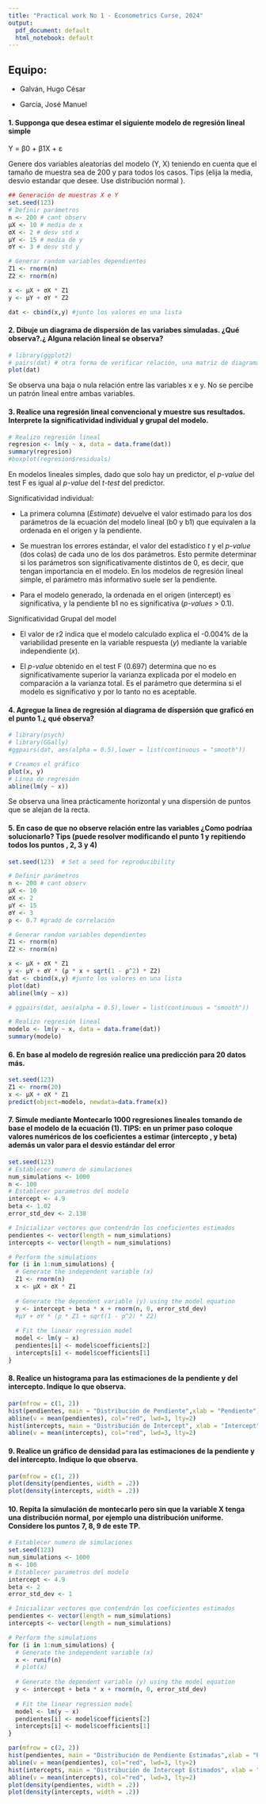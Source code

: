 ```yaml
---
title: "Practical work No 1 - Econometrics Curse, 2024"
output:
  pdf_document: default
  html_notebook: default
---
```


## Equipo:

-   Galván, Hugo César

-   García, José Manuel

#### 1. Supponga que desea estimar el siguiente modelo de regresión lineal simple

Y = β0 + β1X + ε

Genere dos variables aleatorias del modelo (Y, X) teniendo en cuenta que el tamaño de muestra sea de 200 y para todos los casos. Tips (elija la media, desvio estandar que desee. Use distribución normal ).

```r
## Generación de muestras X e Y
set.seed(123) 
# Definir parámetros
n <- 200 # cant observ
μX <- 10 # media de x
σX <- 2 # desv std x
μY <- 15 # media de y
σY <- 3 # desv std y

# Generar random variables dependientes
Z1 <- rnorm(n)
Z2 <- rnorm(n)

x <- μX + σX * Z1
y <- μY + σY * Z2

dat <- cbind(x,y) #junto los valores en una lista

```

#### 2. Dibuje un diagrama de dispersión de las variabes simuladas. ¿Qué observa?.¿ Alguna relación lineal se observa?

```r
# library(ggplot2)
# pairs(dat) # otra forma de verificar relación, una matriz de diagramas de dispersión
plot(dat)
```

Se observa una baja o nula relación entre las variables x e y. No se percibe un patrón lineal entre ambas variables.

#### 3. Realice una regresión lineal convencional y muestre sus resultados. Interprete la significatividad individual y grupal del modelo.

```r
# Realizo regresión lineal 
regresion <- lm(y ~ x, data = data.frame(dat))
summary(regresion)
#boxplot(regresion$residuals)
```

En modelos lineales simples, dado que solo hay un predictor, el *p-value* del test F es igual al *p-value* del *t-test* del predictor.

Significatividad individual:

-   La primera columna (*Estimate*) devuelve el valor estimado para los dos parámetros de la ecuación del modelo lineal (b0 y b1) que equivalen a la ordenada en el origen y la pendiente.

-   Se muestran los errores estándar, el valor del estadístico *t* y el *p-value* (dos colas) de cada uno de los dos parámetros. Esto permite determinar si los parámetros son significativamente distintos de 0, es decir, que tengan importancia en el modelo. En los modelos de regresión lineal simple, el parámetro más informativo suele ser la pendiente.

-   Para el modelo generado, la ordenada en el origen (intercept) es significativa, y la pendiente b1 no es significativa (*p-values* \> 0.1).

Significatividad Grupal del model

-   El valor de r2 indica que el modelo calculado explica el -0.004% de la variabilidad presente en la variable respuesta (*y*) mediante la variable independiente (*x*).

-   El *p-value* obtenido en el test F (0.697) determina que no es significativamente superior la varianza explicada por el modelo en comparación a la varianza total. Es el parámetro que determina si el modelo es significativo y por lo tanto no es aceptable.

#### 4. Agregue la linea de regresión al diagrama de dispersión que graficó en el punto 1.¿ qué observa?

```r
# library(psych)
# library(GGally)
#ggpairs(dat, aes(alpha = 0.5),lower = list(continuous = "smooth"))

# Creamos el gráfico
plot(x, y)
# Línea de regresión
abline(lm(y ~ x))
```

Se observa una linea prácticamente horizontal y una dispersión de puntos que se alejan de la recta.

#### 5. En caso de que no observe relación entre las variables ¿Como podríaa solucionarlo? Tips (puede resolver modificando el punto 1 y repitiendo todos los puntos , 2, 3 y 4)

```r
set.seed(123)  # Set a seed for reproducibility

# Definir parámetros
n <- 200 # cant observ
μX <- 10
σX <- 2
μY <- 15
σY <- 3
ρ <- 0.7 #grado de correlación

# Generar random variables dependientes
Z1 <- rnorm(n)
Z2 <- rnorm(n)

x <- μX + σX * Z1
y <- μY + σY * (ρ * x + sqrt(1 - ρ^2) * Z2)
dat <- cbind(x,y) #junto los valores en una lista
plot(dat)
abline(lm(y ~ x))
```

```r
# ggpairs(dat, aes(alpha = 0.5),lower = list(continuous = "smooth"))
```

```r
# Realizo regresión lineal 
modelo <- lm(y ~ x, data = data.frame(dat))
summary(modelo)
```

#### 6. En base al modelo de regresión realice una predicción para 20 datos más.

```r
set.seed(123)
Z1 <- rnorm(20)
x <- μX + σX * Z1
predict(object=modelo, newdata=data.frame(x))
```

#### 7. Simule mediante Montecarlo 1000 regresiones lineales tomando de base el modelo de la ecuación (1). TIPS: en un primer paso coloque valores numéricos de los coeficientes a estimar (intercepto , y beta) además un valor para el desvío estándar del error

```r
set.seed(123)
# Establecer numero de simulaciones
num_simulations <- 1000
n <- 100
# Establecer parametros del modelo
intercept <- 4.9
beta <- 1.02
error_std_dev <- 2.138

# Inicializar vectores que contendrán los coeficientes estimados
pendientes <- vector(length = num_simulations)
intercepts <- vector(length = num_simulations)

# Perform the simulations
for (i in 1:num_simulations) {
  # Generate the independent variable (x)
  Z1 <- rnorm(n)
  x <- μX + σX * Z1
  
  # Generate the dependent variable (y) using the model equation
  y <- intercept + beta * x + rnorm(n, 0, error_std_dev)
  #μY + σY * (ρ * Z1 + sqrt(1 - ρ^2) * Z2)
  
  # Fit the linear regression model
  model <- lm(y ~ x)
  pendientes[i] <- model$coefficients[2]
  intercepts[i] <- model$coefficients[1]
}


```

#### 8. Realice un histograma para las estimaciones de la pendiente y del intercepto. Indique lo que observa.

```r
par(mfrow = c(1, 2))
hist(pendientes, main = "Distribución de Pendiente",xlab = "Pendiente")
abline(v = mean(pendientes), col="red", lwd=3, lty=2)
hist(intercepts, main = "Distribución de Intercept", xlab = "Intercept")
abline(v = mean(intercepts), col="red", lwd=3, lty=2)

```

#### 9. Realice un gráfico de densidad para las estimaciones de la pendiente y del intercepto. Indique lo que observa.

```r
par(mfrow = c(1, 2))
plot(density(pendientes, width = .2))
plot(density(intercepts, width = .2))
```

#### 10. Repita la simulación de montecarlo pero sin que la variable X tenga una distribución normal, por ejemplo una distribución uniforme. Considere los puntos 7, 8, 9 de este TP.

```r
# Establecer numero de simulaciones
set.seed(123)
num_simulations <- 1000
n <- 100
# Establecer parametros del modelo
intercept <- 4.9
beta <- 2
error_std_dev <- 1

# Inicializar vectores que contendrán los coeficientes estimados
pendientes <- vector(length = num_simulations)
intercepts <- vector(length = num_simulations)

# Perform the simulations
for (i in 1:num_simulations) {
  # Generate the independent variable (x)
  x <- runif(n)
  # plot(x)
  
  # Generate the dependent variable (y) using the model equation
  y <- intercept + beta * x + rnorm(n, 0, error_std_dev)
  
  # Fit the linear regression model
  model <- lm(y ~ x)
  pendientes[i] <- model$coefficients[2]
  intercepts[i] <- model$coefficients[1]
}

par(mfrow = c(2, 2))
hist(pendientes, main = "Distribución de Pendiente Estimadas",xlab = "Pendiente")
abline(v = mean(pendientes), col="red", lwd=3, lty=2)
hist(intercepts, main = "Distribución de Intercept Estimados", xlab = "Intercept")
abline(v = mean(intercepts), col="red", lwd=3, lty=2)
plot(density(pendientes, width = .2))
plot(density(intercepts, width = .2))
```
